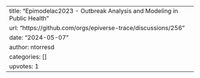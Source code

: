 ---
title: "Epimodelac2023 - Outbreak Analysis and Modeling in Public Health"
url: "https://github.com/orgs/epiverse-trace/discussions/256"
date: "2024-05-07"
author: ntorresd
categories: []
upvotes: 1
---